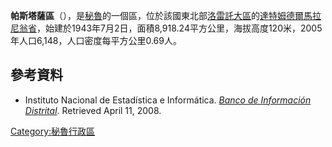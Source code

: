'''帕斯塔薩區'''（{{lang-es|Distrito de Pastaza}}），是[[秘魯|秘魯]]的一個區，位於該國東北部[[洛雷託大區|洛雷託大區]]的[[達特姆德爾馬拉尼翁省|達特姆德爾馬拉尼翁省]]，始建於1943年7月2日，面積8,918.24平方公里，海拔高度120米，2005年人口6,148，人口密度每平方公里0.69人。

==參考資料==
*{{es icon}} Instituto Nacional de Estadística e Informática. ''[https://web.archive.org/web/20080423164200/http://desa.inei.gob.pe/mapas/bid/ Banco de Información Distrital]''. Retrieved April 11, 2008.

{{Peru-geo-stub}}
[[Category:秘魯行政區|Category:秘魯行政區]]